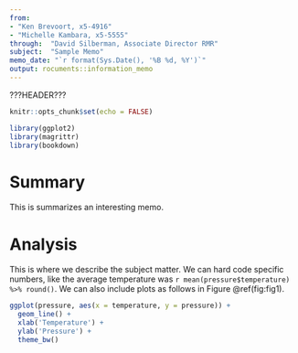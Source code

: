 ```yaml
---
from: 
- "Ken Brevoort, x5-4916"
- "Michelle Kambara, x5-5555"
through:  "David Silberman, Associate Director RMR"
subject:  "Sample Memo"
memo_date: "`r format(Sys.Date(), '%B %d, %Y')`"
output: rocuments::information_memo
---
```


???HEADER???

```r
knitr::opts_chunk$set(echo = FALSE)

library(ggplot2)
library(magrittr)
library(bookdown)
```

# Summary

This is summarizes an interesting memo.

# Analysis

This is where we describe the subject matter.  We can hard code specific numbers, like the average temperature was `r mean(pressure$temperature) %>% round()`.  We can also include plots as follows in Figure \@ref(fig:fig1).

```r
ggplot(pressure, aes(x = temperature, y = pressure)) + 
  geom_line() + 
  xlab('Temperature') + 
  ylab('Pressure') + 
  theme_bw()
```

